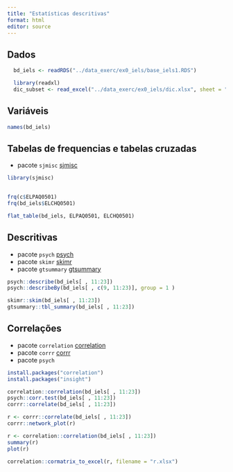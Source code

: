 ```yaml
---
title: "Estatísticas descritivas"
format: html
editor: source
---
```


## Dados

```r
  bd_iels <- readRDS("../data_exerc/ex0_iels/base_iels1.RDS")

  library(readxl)
  dic_subset <- read_excel("../data_exerc/ex0_iels/dic.xlsx", sheet = "dic1")
```

## Variáveis 

```r
names(bd_iels)
```

## Tabelas de frequencias e tabelas cruzadas

- pacote `sjmisc` [sjmisc](https://cran.r-project.org/web/packages/sjmisc/index.html)

```r
library(sjmisc)

	
frq(c$ELPAQ0501)
frq(bd_iels$ELCHQ0501)

flat_table(bd_iels, ELPAQ0501, ELCHQ0501)

```

## Descritivas

- pacote `psych` [psych](https://cran.r-project.org/web/packages/psych/index.html)
- pacote  `skimr` [skimr](https://docs.ropensci.org/skimr/)
- pacote `gtsummary` [gtsummary](https://www.danieldsjoberg.com/gtsummary/)


```r
psych::describe(bd_iels[ , 11:23])
psych::describeBy(bd_iels[ , c(9, 11:23)], group = 1 )

skimr::skim(bd_iels[ , 11:23])
gtsummary::tbl_summary(bd_iels[ , 11:23])

```

## Correlações 

- pacote `correlation` [correlation](https://easystats.github.io/correlation/)
- pacote `corrr` [corrr](https://corrr.tidymodels.org)
- pacote `psych` 


```r
install.packages("correlation")
install.packages("insight")

correlation::correlation(bd_iels[ , 11:23])
psych::corr.test(bd_iels[ , 11:23])
corrr::correlate(bd_iels[ , 11:23])


```

```r
r <- corrr::correlate(bd_iels[ , 11:23])
corrr::network_plot(r)

r <- correlation::correlation(bd_iels[ , 11:23])
summary(r)
plot(r)

correlation::cormatrix_to_excel(r, filename = "r.xlsx")

```

